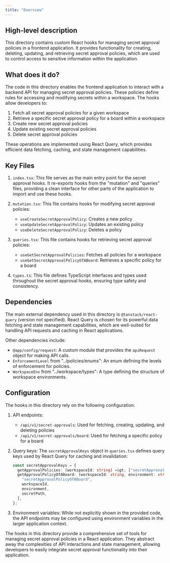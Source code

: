 ```yaml
---
title: "Overview"
---
```


## High-level description
This directory contains custom React hooks for managing secret approval policies in a frontend application. It provides functionality for creating, deleting, updating, and retrieving secret approval policies, which are used to control access to sensitive information within the application.

## What does it do?
The code in this directory enables the frontend application to interact with a backend API for managing secret approval policies. These policies define rules for accessing and modifying secrets within a workspace. The hooks allow developers to:

1. Fetch all secret approval policies for a given workspace
2. Retrieve a specific secret approval policy for a board within a workspace
3. Create new secret approval policies
4. Update existing secret approval policies
5. Delete secret approval policies

These operations are implemented using React Query, which provides efficient data fetching, caching, and state management capabilities.

## Key Files
1. `index.tsx`: This file serves as the main entry point for the secret approval hooks. It re-exports hooks from the "mutation" and "queries" files, providing a clean interface for other parts of the application to import and use these hooks.

2. `mutation.tsx`: This file contains hooks for modifying secret approval policies:
   - `useCreateSecretApprovalPolicy`: Creates a new policy
   - `useUpdateSecretApprovalPolicy`: Updates an existing policy
   - `useDeleteSecretApprovalPolicy`: Deletes a policy

3. `queries.tsx`: This file contains hooks for retrieving secret approval policies:
   - `useGetSecretApprovalPolicies`: Fetches all policies for a workspace
   - `useGetSecretApprovalPolicyOfABoard`: Retrieves a specific policy for a board

4. `types.ts`: This file defines TypeScript interfaces and types used throughout the secret approval hooks, ensuring type safety and consistency.

## Dependencies
The main external dependency used in this directory is `@tanstack/react-query` (version not specified). React Query is chosen for its powerful data fetching and state management capabilities, which are well-suited for handling API requests and caching in React applications.

Other dependencies include:
- `@app/config/request`: A custom module that provides the `apiRequest` object for making API calls.
- `EnforcementLevel` from "../policies/enums": An enum defining the levels of enforcement for policies.
- `WorkspaceEnv` from "../workspace/types": A type defining the structure of workspace environments.

## Configuration
The hooks in this directory rely on the following configuration:

1. API endpoints:
   - `/api/v1/secret-approvals`: Used for fetching, creating, updating, and deleting policies
   - `/api/v1/secret-approvals/board`: Used for fetching a specific policy for a board

2. Query keys:
   The `secretApprovalKeys` object in `queries.tsx` defines query keys used by React Query for caching and invalidation:
   ```typescript
   const secretApprovalKeys = {
     getApprovalPolicies: (workspaceId: string) =&gt; ["secretApprovalPolicies", workspaceId],
     getApprovalPolicyOfABoard: (workspaceId: string, environment: string, secretPath: string) =&gt; [
       "secretApprovalPolicyOfABoard",
       workspaceId,
       environment,
       secretPath,
     ],
   };
   ```

3. Environment variables:
   While not explicitly shown in the provided code, the API endpoints may be configured using environment variables in the larger application context.

The hooks in this directory provide a comprehensive set of tools for managing secret approval policies in a React application. They abstract away the complexities of API interactions and state management, allowing developers to easily integrate secret approval functionality into their application.